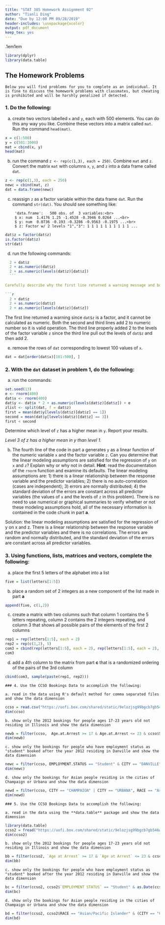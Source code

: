 ```yaml
---
title: "STAT 385 Homework Assignment 02"
author: "Tianli Ding"
date: "Due by 12:00 PM 09/28/2019"
header-includes: \usepackage{xcolor}
output: pdf_document
keep_tex: yes
---
```


\sffamily\fboxrule.1em\fboxsep1em
\fcolorbox{black}{blue!50}{\color{white}
\begin{minipage}[c][19cm][t]{15cm}
\section{Grader Comment}
\subsection{}


Efficiency:
\bigbreak
The code and document is written with lots of logical thought about the tasks with few unnecessary or unnecessarily verbose lines and is written in a least brute force way.
\bigbreak


Correctness:
\bigbreak
The files run with no errors and the coding is written in a most accurate way.
\bigbreak


Documentation:
\bigbreak
The explanations and comments contain reasonable clarity and exhibit mid-tier (to be expected) fundamentals of usefulness, grammar, smoothness, and structure.
\bigbreak


Beauty:
\bigbreak
The document is most visually appealing and has the strongest readability. The coding output and visualizations are very attractive.


\bigbreak
\bigbreak
\bigbreak
\bigbreak
\bigbreak
Please note that the summary above applies to the completed work. If the submission was incomplete, the ultimate mark for the submission will be scaled down proportionally.  
\bigbreak
Please take care to ensure that one's repo includes the image files that are included in one's .Rmd file.  Otherwise, the graded file that is returned to the student may not contain the images.
\bigbreak
You may find that your returned work (.Rmd and .pdf) has had sections removed.  This is only for accelerating the grading process by removing code chunks that are impeding knitting.  If you believe that you were incorrectly penalized for missing work, please do contact the TA and/or professor.
\bigbreak
Please see comments below for specifics.
\end{minipage}}


```r

library(dplyr)
library(data.table)
```
	
## The Homework Problems
	
	Below you will find problems for you to complete as an individual. It is fine to discuss the homework problems with classmates, but cheating is prohibited and will be harshly penalized if detected.
### 1. Do the following:
	
a. create two vectors labelled `x` and `y`, each with 500 elements.  You can do this any way you like.  Combine these vectors into a matrix called `mat`.  Run the command `head(mat)`.
```r
x = c(1:500)
y = c(501:1000)
mat = cbind(x, y)
head(mat)
```
	
b. run the command `z <- rep(c(1,3), each = 250)`.  Combine `mat` and `z`.  Convert the matrix `mat` with columns `x`, `y`, and `z` into a data frame called `dat`. 
	
```r
z <- rep(c(1,3), each = 250)
newc = cbind(mat, z)
dat = data.frame(newc)
```

c. reassign `z` as a factor variable within the data frame `dat`.  Run the command `str(dat)`.  You should see something like:
	
	    'data.frame':	500 obs. of  3 variables:<br>
	    $ x: num  1.4176 1.25 -1.4528 -0.3946 0.0264 ...<br>
	    $ y: num  0.0736 -0.193 -0.3286 -0.9563 -0.1975 ...<br>
	    $ z: Factor w/ 2 levels "1","3": 1 1 1 1 1 1 1 1 1 1 ...
	
```r
dat$z = factor(dat$z)
is.factor(dat$z)
str(dat)
```
	
d. run the following commands:
	
  ```r
	2 + dat$z
	2 + as.numeric(dat$z)
	2 + as.numeric(levels(dat$z)[dat$z])
	```
	
Carefully describe why the first line returned a warning message and both the second and third lines did not.  Which of the three lines properly added 2 to the levels of the factor variable `z`? Why?
	
```r
	2 + dat$z 
	2 + as.numeric(dat$z)
	2 + as.numeric(levels(dat$z)[dat$z])
```
The first line returned a warning since `dat$z` is a factor, and it cannot be calculated as numeric. Both the second and third lines add 2 to numeric number so it is valid operation. The third line properly added 2 to the levels of the factor variable `z` since the third line pull out the levels of `dat$z` and then add 2.

	
e. remove the rows of `dat` corresponding to lowest 100 values of `x`.  
```r
dat = dat[order(dat$x)[101:500], ]
```
	
	
### 2. With the `dat` dataset in problem 1, do the following:
	
a. run the commands:
	
```r
set.seed(13)
e <- rnorm(400)
dat$x <- rnorm(400)
dat$y <- dat$x * 2 + as.numeric(levels(dat$z)[dat$z]) + e
zlist <- split(dat, f = dat$z)
first = mean(dat$y[levels(dat$z)[dat$z] == 1])
second = mean(dat$y[levels(dat$z)[dat$z] == 3])
first < second
```
	
Determine which level of `z` has a higher mean in `y`.  Report your results.

*Level 3 of z has a higher mean in y than level 1.*

b.  The fourth line of the code in part a generates `y` as a linear function of the numeric variable `x` and the factor variable `z`.  Can you determine that the linear modeling assumptions are satisfied for the regression of `y` on `x` and `z`? Explain why or why not in detail. **Hint**: read the documentation of the `rnorm` function and examine its defaults.  The linear modeling assumptions are: 1) there is a linear relationship between the response variable and the predictor variables; 2) there is no auto-correlation (cases are independent); 3) errors are normally distributed; 4) the standard deviation of the errors are constant across all predictor variables (the values of `x` and the levels of `z` in this problem).  There is no need to use numerical or graphical summaries to verify whether or not these modeling assumptions hold, all of the necessary information is contained in the code chunk in part **a**.
  
  Solution: the linear modeling assumptions are satisfied for the regression of y on x and z. There is a linear relationship between the response variable and the predictor variables and there is no correlations. The errors are random and normally distributed, and the standard deviation of the errors are constant across all predictor variables.
	
	
### 3. Using functions, lists, matrices and vectors, complete the following:
	
a. place the first 5 letters of the alphabet into a list
```r
five = list(letters[1:5])
```
	
b. place a random set of 2 integers as a new component of the list made in part **a**  
```r
append(five, c(1,2))
```
	
c. create a matrix with two columns such that column 1 contains the 5 letters repeating, column 2 contains the 2 integers repeating, and column 3 that shows all possible pairs of the elements of the first 2 columns  
	
```r
rep1 = rep(letters[1:5], each = 2)
rep2 = rep(c(1,2), 5)
com3 = cbind(rep(letters[1:5], each = 2), rep(letters[1:5], each = 2), paste(rep1, rep2))
com3
```

d. add a 4th column to the matrix from part **c** that is a randomized ordering of the pairs of the 3rd column
	
```r
cbind(com3, sample(paste(rep1, rep2)))
```

	
	### 4. Use the CCSO Bookings Data to accomplish the following:
	
	a. read in the data using R's default method for comma separated files and show the data dimension
	
```r
ccso = read.csv("https://uofi.box.com/shared/static/9elozjsg99bgcb7gb546wlfr3r2gc9b7.csv")
dim(ccso)
```
	
	b. show only the 2012 bookings for people ages 17-23 years old not residing in Illinois and show the data dimension
```r
newb = filter(ccso,  Age.at.Arrest >= 17 & Age.at.Arrest <= 23 & ccso$STATE != "ILLINOIS" & as.Date(ccso$BOOKING.DATE, "%m/%d/%Y") >= "2012/01/01" & as.Date(ccso$BOOKING.DATE, "%m/%d/%Y") < "2013/01/01")
dim(newb)
```
	
	c. show only the bookings for people who have employment status as "student" booked after the year 2012 residing in Danville and show the data dimension

```r
newc = filter(ccso, EMPLOYMENT.STATUS == "Student" & CITY == "DANVILLE" & as.Date(ccso$BOOKING.DATE, "%m/%d/%Y") >= "2013/01/01")
dim(newc)
```
	

	d. show only the bookings for Asian people residing in the cities of Champaign or Urbana and show the data dimension

```r
newd = filter(ccso, CITY == "CHAMPAIGN" | CITY == "URBANA", RACE == "Asian/Pacific Islander" )
dim(newd)
```

	### 5. Use the CCSO Bookings Data to accomplish the following:
	
	a. read in the data using the **data.table** package and show the data dimension
```r
library(data.table)
ccso2 = fread("https://uofi.box.com/shared/static/9elozjsg99bgcb7gb546wlfr3r2gc9b7.csv")
dim(ccso2)
```
	
	b. show only the 2012 bookings for people ages 17-23 years old not residing in Illinois and show the data dimension
	
```r
bb = filter(ccso2, `Age at Arrest` >= 17 & `Age at Arrest` <= 23 & ccso2$STATE != "ILLINOIS" & as.Date(ccso2$`BOOKING DATE`, "%m/%d/%Y") < "2013/01/01" & as.Date(ccso2$`BOOKING DATE`, "%m/%d/%Y") >= "2012/01/01")
dim(bb)
```
	
	c. show only the bookings for people who have employment status as "student" booked after the year 2012 residing in Danville and show the data dimension
	
```r
bc = filter(ccso2, ccso2$`EMPLOYMENT STATUS` == "Student" & as.Date(ccso2$`BOOKING DATE`, "%m/%d/%Y") >= "2013/01/01" & ccso2$CITY == "DANVILLE")
dim(bc)
```
	
	d. show only the bookings for Asian people residing in the cities of Champaign or Urbana and show the data dimension
```r
bd = filter(ccso2, ccso2$RACE == "Asian/Pacific Islander" & (CITY == "CHAMPAIGN"| CITY == "URBANA") )
dim(bd)
```
	
	